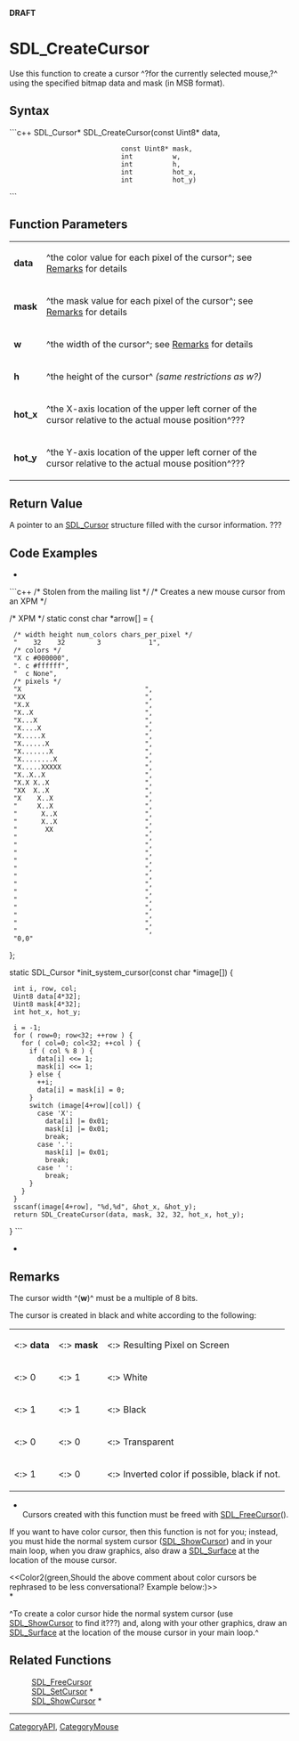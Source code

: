 <!-- pragma section-numbers off -->
<!-- pragma disable-camelcase -->
'''DRAFT'''

= SDL_CreateCursor =
Use this function to create a cursor ^?for the currently selected mouse,?^ using the specified bitmap data and mask (in MSB format).


== Syntax ==
```c++
SDL_Cursor* SDL_CreateCursor(const Uint8* data,
                             const Uint8* mask,
                             int          w,
                             int          h,
                             int          hot_x,
                             int          hot_y)
```

== Function Parameters ==
{|
|'''data'''
|^the color value for each pixel of the cursor^; see [[#Remarks|Remarks]] for details
|-
|'''mask'''
|^the mask value for each pixel of the cursor^; see [[#Remarks|Remarks]] for details
|-
|'''w'''
|^the width of the cursor^; see [[#Remarks|Remarks]] for details
|-
|'''h'''
|^the height of the cursor^ ''(same restrictions as w?)''
|-
|'''hot_x'''
|^the X-axis location of the upper left corner of the cursor relative to the actual mouse position^???
|-
|'''hot_y'''
|^the Y-axis location of the upper left corner of the cursor relative to the actual mouse position^???
|}

== Return Value ==
A pointer to an [[SDL_Cursor]] structure filled with the cursor information. ???

== Code Examples ==
*
```c++
/* Stolen from the mailing list */
/* Creates a new mouse cursor from an XPM */


/* XPM */
static const char *arrow[] = {
  /* width height num_colors chars_per_pixel */
  "    32    32        3            1",
  /* colors */
  "X c #000000",
  ". c #ffffff",
  "  c None",
  /* pixels */
  "X                               ",
  "XX                              ",
  "X.X                             ",
  "X..X                            ",
  "X...X                           ",
  "X....X                          ",
  "X.....X                         ",
  "X......X                        ",
  "X.......X                       ",
  "X........X                      ",
  "X.....XXXXX                     ",
  "X..X..X                         ",
  "X.X X..X                        ",
  "XX  X..X                        ",
  "X    X..X                       ",
  "     X..X                       ",
  "      X..X                      ",
  "      X..X                      ",
  "       XX                       ",
  "                                ",
  "                                ",
  "                                ",
  "                                ",
  "                                ",
  "                                ",
  "                                ",
  "                                ",
  "                                ",
  "                                ",
  "                                ",
  "                                ",
  "                                ",
  "0,0"
};

static SDL_Cursor *init_system_cursor(const char *image[])
{
  int i, row, col;
  Uint8 data[4*32];
  Uint8 mask[4*32];
  int hot_x, hot_y;

  i = -1;
  for ( row=0; row<32; ++row ) {
    for ( col=0; col<32; ++col ) {
      if ( col % 8 ) {
        data[i] <<= 1;
        mask[i] <<= 1;
      } else {
        ++i;
        data[i] = mask[i] = 0;
      }
      switch (image[4+row][col]) {
        case 'X':
          data[i] |= 0x01;
          mask[i] |= 0x01;
          break;
        case '.':
          mask[i] |= 0x01;
          break;
        case ' ':
          break;
      }
    }
  }
  sscanf(image[4+row], "%d,%d", &hot_x, &hot_y);
  return SDL_CreateCursor(data, mask, 32, 32, hot_x, hot_y);
}
```
*

== Remarks ==
The cursor width ^('''w''')^ must be a multiple of 8 bits.

The cursor is created in black and white according to the following:
{|
|<:> '''data'''
|<:> '''mask'''
|<:> Resulting Pixel on Screen
|-
|<:> 0
|<:> 1
|<:> White
|-
|<:> 1
|<:> 1
|<:> Black
|-
|<:> 0
|<:> 0
|<:> Transparent
|-
|<:> 1
|<:> 0
|<:> Inverted color if possible, black if not.
|}

*<br/>Cursors created with this function must be freed with [[SDL_FreeCursor]]().

If you want to have color cursor, then this function is not for you; instead, you must hide the normal system cursor ([[SDL_ShowCursor]]) and in your main loop, when you draw graphics, also draw a [[SDL_Surface]] at the location of the mouse cursor. 

<<Color2(green,Should the above comment about color cursors be rephrased to be less conversational?  Example below:)>><br/>*

^To create a color cursor hide the normal system cursor (use [[SDL_ShowCursor]] to find it???) and, along with your other graphics, draw an [[SDL_Surface]] at the location of the mouse cursor in your main loop.^

== Related Functions ==
:[[SDL_FreeCursor]]
:[[SDL_SetCursor]] *
:[[SDL_ShowCursor]] *

----
[[CategoryAPI]], [[CategoryMouse]]
